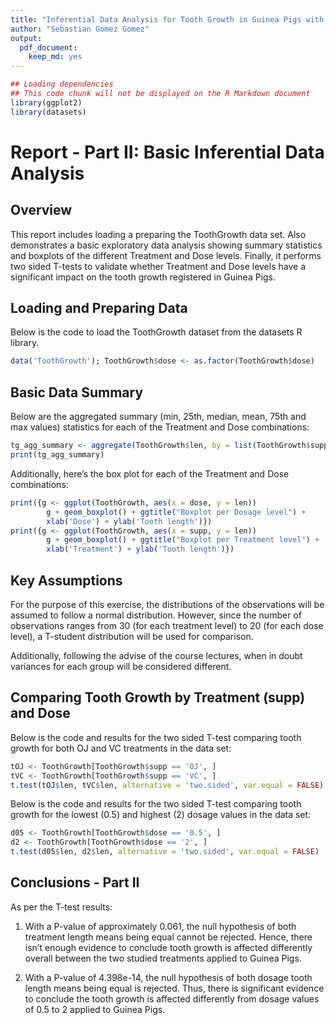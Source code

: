 ```yaml
---
title: "Inferential Data Analysis for Tooth Growth in Guinea Pigs with different Treatments and Doses"
author: "Sebastian Gomez Gomez"
output: 
  pdf_document: 
    keep_md: yes
---
```


```r
## Loading dependencies
## This code chunk will not be displayed on the R Markdown document
library(ggplot2)
library(datasets)
```
# Report - Part II: Basic Inferential Data Analysis

## Overview

This report includes loading a preparing the ToothGrowth data set. Also demonstrates a basic exploratory data analysis showing summary statistics and boxplots of the different Treatment and Dose levels. Finally, it performs two sided T-tests to validate whether Treatment and Dose levels have a significant impact on the tooth growth registered in Guinea Pigs.

## Loading and Preparing Data

Below is the code to load the ToothGrowth dataset from the datasets R library.

```r
data('ToothGrowth'); ToothGrowth$dose <- as.factor(ToothGrowth$dose)
```

## Basic Data Summary

Below are the aggregated summary (min, 25th, median, mean, 75th and max values) statistics for each of the Treatment and Dose combinations:

```r
tg_agg_summary <- aggregate(ToothGrowth$len, by = list(ToothGrowth$supp, ToothGrowth$dose), FUN = 'summary')
print(tg_agg_summary)
```

Additionally, here's the box plot for each of the Treatment and Dose combinations:

```r
print({g <- ggplot(ToothGrowth, aes(x = dose, y = len))
        g + geom_boxplot() + ggtitle("Boxplot per Dosage level") + 
        xlab('Dose') + ylab('Tooth length')})
print({g <- ggplot(ToothGrowth, aes(x = supp, y = len))
        g + geom_boxplot() + ggtitle("Boxplot per Treatment level") + 
        xlab('Treatment') + ylab('Tooth length')})
```

## Key Assumptions

For the purpose of this exercise, the distributions of the observations will be assumed to follow a normal distribution. However, since the number of observations ranges from 30 (for each treatment level) to 20 (for each dose level), a T-student distribution will be used for comparison.

Additionally, following the advise of the course lectures, when in doubt variances for each group will be considered different.

## Comparing Tooth Growth by Treatment (supp) and Dose

Below is the code and results for the two sided T-test comparing tooth growth for both OJ and VC treatments in the data set:

```r
tOJ <- ToothGrowth[ToothGrowth$supp == 'OJ', ]
tVC <- ToothGrowth[ToothGrowth$supp == 'VC', ]
t.test(tOJ$len, tVC$len, alternative = 'two.sided', var.equal = FALSE)
```

Below is the code and results for the two sided T-test comparing tooth growth for the lowest (0.5) and highest (2) dosage values in the data set:

```r
d05 <- ToothGrowth[ToothGrowth$dose == '0.5', ]
d2 <- ToothGrowth[ToothGrowth$dose == '2', ]
t.test(d05$len, d2$len, alternative = 'two.sided', var.equal = FALSE)
```

## Conclusions - Part II

As per the T-test results:

1. With a P-value of approximately 0.061, the null hypothesis of both treatment length means being equal cannot be rejected. Hence, there isn't enough evidence to conclude tooth growth is affected differently overall between the two studied treatments applied to Guinea Pigs.

2. With a P-value of 4.398e-14, the null hypothesis of both dosage tooth length means being equal is rejected. Thus, there is significant evidence to conclude the tooth growth is affected differently from dosage values of 0.5 to 2 applied to Guinea Pigs.

